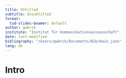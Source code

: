 ```yaml
---
title: Untitled
subtitle: Unsubtitled
format:
  tud-slides-beamer: default
author: gwbrck
institute: "Institut für Kommunikationswissenschaft"
date: last-modified
bibliography: "/Users/gwbrck/Documents/Bib/main.json"
lang: de
---
```


# Intro